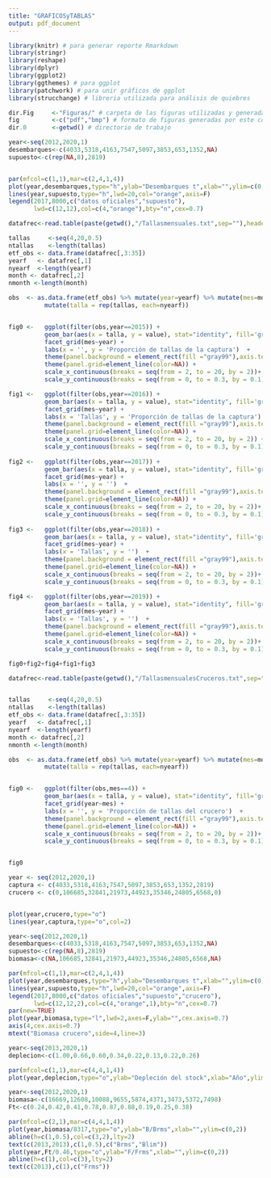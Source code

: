 ```yaml
---
title: "GRAFICOSyTABLAS"
output: pdf_document
---
```



```r
library(knitr) # para generar reporte Rmarkdown
library(stringr)
library(reshape) 
library(dplyr) 
library(ggplot2)
library(ggthemes) # para ggplot
library(patchwork) # para unir gráficos de ggplot
library(strucchange) # libreria utilizada para análisis de quiebres

dir.Fig     <-"Figuras/" # carpeta de las figuras utilizadas y generadas en este estudio
fig         <-c("pdf","bmp") # formato de figuras generadas por este código
dir.0       <-getwd() # directorio de trabajo 

```

```{=tex}
\pagebreak
\normalsize
```


```r
year<-seq(2012,2020,1)
desembarques<-c(4033,5318,4163,7547,5097,3853,653,1352,NA)
supuesto<-c(rep(NA,8),2819)


par(mfcol=c(1,1),mar=c(2,4,1,4))
plot(year,desembarques,type="h",ylab="Desembarques t",xlab="",ylim=c(0,8000),lwd=20,col=4,cex.axis=0.7)
lines(year,supuesto,type="h",lwd=20,col="orange",axis=F)
legend(2017,8000,c("datos oficiales","supuesto"),
       lwd=c(12,12),col=c(4,"orange"),bty="n",cex=0.7)

```
```{=tex}
\small
\textbf{Figura 2}. Desembarques oficiales anuales de sardina austral en aguas interiores del Mar de Chiloé entre los años 2006 y 2019 (fuente: Sernapesca).
\vspace{0.5cm} 
\normalsize
```


```r

datafrec<-read.table(paste(getwd(),"/Tallasmensuales.txt",sep=""),header = FALSE, sep = "")

tallas     <-seq(4,20,0.5)                                            
ntallas    <-length(tallas)    
etf_obs <- data.frame(datafrec[,3:35])
yearf   <- datafrec[,1]
nyearf  <-length(yearf)  
month <- datafrec[,2]
nmonth <-length(month)

obs  <- as.data.frame(etf_obs) %>% mutate(year=yearf) %>% mutate(mes=month) %>% melt(id.vars=c('year','mes'))%>%
          mutate(talla = rep(tallas, each=nyearf)) 


fig0 <-   ggplot(filter(obs,year==2015)) + 
          geom_bar(aes(x = talla, y = value), stat="identity", fill='gray66', color = 'gray28') + 
          facet_grid(mes~year) + 
          labs(x = '', y = 'Proporción de tallas de la captura')  + 
          theme(panel.background = element_rect(fill ="gray99"),axis.text.y = element_text(hjust = 1, size=6)) + 
          theme(panel.grid=element_line(color=NA)) +
          scale_x_continuous(breaks = seq(from = 2, to = 20, by = 2))+
          scale_y_continuous(breaks = seq(from = 0, to = 0.3, by = 0.1))

fig1 <-   ggplot(filter(obs,year==2016)) + 
          geom_bar(aes(x = talla, y = value), stat="identity", fill='gray66', color = 'gray28') + 
          facet_grid(mes~year) + 
          labs(x = 'Tallas', y = 'Proporción de tallas de la captura')  + 
          theme(panel.background = element_rect(fill ="gray99"),axis.text.y = element_text(hjust = 1, size=6)) + 
          theme(panel.grid=element_line(color=NA)) + 
          scale_x_continuous(breaks = seq(from = 2, to = 20, by = 2)) +
          scale_y_continuous(breaks = seq(from = 0, to = 0.3, by = 0.1)) 
          
fig2 <-   ggplot(filter(obs,year==2017)) + 
          geom_bar(aes(x = talla, y = value), stat="identity", fill='gray66', color = 'gray28') + 
          facet_grid(mes~year) + 
          labs(x = '', y = '')  + 
          theme(panel.background = element_rect(fill ="gray99"),axis.text.y = element_text(hjust = 1, size=6)) + 
          theme(panel.grid=element_line(color=NA)) +
          scale_x_continuous(breaks = seq(from = 2, to = 20, by = 2))+
          scale_y_continuous(breaks = seq(from = 0, to = 0.3, by = 0.1))  
          
fig3 <-   ggplot(filter(obs,year==2018)) + 
          geom_bar(aes(x = talla, y = value), stat="identity", fill='gray66', color = 'gray28') + 
          facet_grid(mes~year) + 
          labs(x = 'Tallas', y = '')  + 
          theme(panel.background = element_rect(fill ="gray99"),axis.text.y = element_text(hjust = 1, size=6)) + 
          theme(panel.grid=element_line(color=NA)) +
          scale_x_continuous(breaks = seq(from = 2, to = 20, by = 2))+
          scale_y_continuous(breaks = seq(from = 0, to = 0.3, by = 0.1))

fig4 <-   ggplot(filter(obs,year==2019)) + 
          geom_bar(aes(x = talla, y = value), stat="identity", fill='gray66', color = 'gray28') + 
          facet_grid(mes~year) + 
          labs(x = 'Tallas', y = '')  + 
          theme(panel.background = element_rect(fill ="gray99"),axis.text.y = element_text(hjust = 1, size=6)) + 
          theme(panel.grid=element_line(color=NA)) +
          scale_x_continuous(breaks = seq(from = 2, to = 20, by = 2))+
          scale_y_continuous(breaks = seq(from = 0, to = 0.3, by = 0.1))

fig0+fig2+fig4+fig1+fig3

```
```{=tex}
\small
\textbf{Figura 3}. Estructuras de tallas de la flota que opera sobre sardina austral Región de Aysén. 
\vspace{0.5cm}
\normalsize
```

```r

datafrec<-read.table(paste(getwd(),"/TallasmensualesCruceros.txt",sep=""),header = FALSE, sep = "")


tallas     <-seq(4,20,0.5)                                            
ntallas    <-length(tallas)    
etf_obs <- data.frame(datafrec[,3:35])
yearf   <- datafrec[,1]
nyearf  <-length(yearf)  
month <- datafrec[,2]
nmonth <-length(month)

obs  <- as.data.frame(etf_obs) %>% mutate(year=yearf) %>% mutate(mes=month) %>% melt(id.vars=c('year','mes'))%>%
          mutate(talla = rep(tallas, each=nyearf)) 


fig0 <-   ggplot(filter(obs,mes==4)) + 
          geom_bar(aes(x = talla, y = value), stat="identity", fill='gray66', color = 'gray28') + 
          facet_grid(year~mes) + 
          labs(x = '', y = 'Proporción de tallas del crucero')  + 
          theme(panel.background = element_rect(fill ="gray99"),axis.text.y = element_text(hjust = 1, size=6)) + 
          theme(panel.grid=element_line(color=NA)) +
          scale_x_continuous(breaks = seq(from = 2, to = 20, by = 2))+
          scale_y_continuous(breaks = seq(from = 0, to = 0.3, by = 0.1))


fig0

```

```{=tex}
\small
\textbf{Figura 4}. Estructuras de tallas obtenidas del crucero acústico  de sardina austral Región de Aysén. 
\vspace{0.5cm}
\normalsize
```

```r

year <- seq(2012,2020,1)
captura <- c(4033,5318,4163,7547,5097,3853,653,1352,2819)
crucero <- c(0,106685,32841,21973,44923,35346,24805,6568,0)


plot(year,crucero,type="o")
lines(year,captura,type="o",col=2)


```


```r
year<-seq(2012,2020,1)
desembarques<-c(4033,5318,4163,7547,5097,3853,653,1352,NA)
supuesto<-c(rep(NA,8),2819)
biomasa<-c(NA,106685,32841,21973,44923,35346,24805,6568,NA)

par(mfcol=c(1,1),mar=c(2,4,1,4))
plot(year,desembarques,type="h",ylab="Desembarques t",xlab="",ylim=c(0,8000),lwd=20,col=4,cex.axis=0.7)
lines(year,supuesto,type="h",lwd=20,col="orange",axis=F)
legend(2017,8000,c("datos oficiales","supuesto","crucero"),
       lwd=c(12,12,2),col=c(4,"orange",1),bty="n",cex=0.7)
par(new=TRUE)
plot(year,biomasa,type="l",lwd=2,axes=F,ylab="",cex.axis=0.7)
axis(4,cex.axis=0.7)
mtext("Biomasa crucero",side=4,line=3)

```

```{=tex}
\small
\textbf{Figura 9}. Desembarque de sardina austral en la región de Aysén (fuente: Sernapesca) y biomasa estimada en el crucero de evaluación directa.
\vspace{0.5cm}
\normalsize
```


```r
year<-seq(2013,2020,1)
deplecion<-c(1.00,0.66,0.60,0.34,0.22,0.13,0.22,0.26)

par(mfcol=c(1,1),mar=c(4,4,1,4))
plot(year,deplecion,type="o",ylab="Depleción del stock",xlab="Año",ylim=c(0,1),lwd=2,col=4,cex.axis=0.7)

```

```{=tex}
\small
\textbf{Figura 10}. Índice de depleción del stock según la metodología de Hilbor y Mangel (1997) para sardina austral en aguas interiores de la región de Aysén.
\vspace{0.5cm}
\normalsize
```
```r

year<-seq(2012,2020,1)
biomasa<-c(16669,12608,10088,9655,5874,4371,3473,5372,7498)
Ft<-c(0.24,0.42,0.41,0.78,0.87,0.88,0.19,0.25,0.38)

par(mfcol=c(2,1),mar=c(4,4,1,4))
plot(year,biomasa/8317,type="o",ylab="B/Brms",xlab="",ylim=c(0,2))
abline(h=c(1,0.5),col=c(3,2),lty=2)
text(c(2013,2013),c(1,0.5),c("Brms","Blim"))
plot(year,Ft/0.46,type="o",ylab="F/Frms",xlab="",ylim=c(0,2))
abline(h=c(1),col=c(3),lty=2)
text(c(2013),c(1),c("Frms"))

```

```{=tex}
\small
\textbf{Figura 14}. Series históricas de la razón $B/B_{RMS}$ y $F/F_{RMS}$. Se muestran los puntos biológicos de referencia respectivos en líneas segmentadas horizontales. \vspace{0.5cm}
\normalsize
```